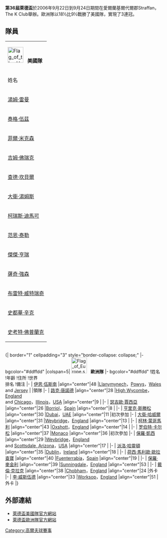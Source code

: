 '''第36屆萊德盃'''於2006年9月22日到9月24日期間在愛爾蘭基爾代爾郡Straffan，The K Club舉辦。歐洲隊以18½比9½戰勝了美國隊，實現了3連冠。

== 隊員 ==

{| border="1" cellpadding="3" style="border-collapse: collapse;"
|- bgcolor="#ddffdd"
|colspan="6"|[[File:Flag_of_the_United_States.svg|50px]]   '''美國隊'''
|- bgcolor="#ddffdd"
!姓名
!年齡
!居住地
!align="center"|分數<br/>排名
!世界<br/> 排名
!備注
|-
|[[湯姆·雷曼|湯姆·雷曼]]
|align="center"|47
|[[Austin,_Minnesota|Austin, Minnesota]]
|
|
|領隊
|-
|[[泰格·伍茲|泰格·伍茲]]
|align="center"|30
|[[Windermere,_Florida|Windermere, Florida]]
|align="center"|1
|align="center"|1
|
|-
|[[菲爾·米克森|菲爾·米克森]]
|align="center"|36
|[[Rancho_Santa_Fe,_California|Rancho Santa Fe, California]]
|align="center"|2
|align="center"|2
|
|-
|[[吉姆·佛瑞克|吉姆·佛瑞克]]
|align="center"|36
|[[Ponte_Vedra_Beach,_Florida|Ponte Vedra Beach, Florida]]
|align="center"|3
|align="center"|3
|
|-
|[[查德·坎貝爾|查德·坎貝爾]]
|align="center"|32
|[[Lewisville,_Texas|Lewisville, Texas]]
|align="center"|4
|align="center"|22
|
|-
|[[大衛·湯姆斯|大衛·湯姆斯]]
|align="center"|39
|[[Monroe,_Louisiana|Monroe, Louisiana]]
|align="center"|5
|align="center"|16
|
|-
|[[柯瑞斯·迪馬可|柯瑞斯·迪馬可]]
|align="center"|38
|[[Orlando,_Florida|Orlando, Florida]]
|align="center"|6
|align="center"|15
|
|-
|[[范恩·泰勒|范恩·泰勒]]
|align="center"|30
|[[Augusta,_Georgia|Augusta, Georgia]]
|align="center"|7
|align="center"|60
|初次參加
|-
|[[傑傑·亨瑞|傑傑·亨瑞]]
|align="center"|31
|[[Fairfield,_Connecticut|Fairfield, Connecticut]]
|align="center"|8
|align="center"|64
|初次參加
|-
|[[薩奇·強森|薩奇·強森]]
|align="center"|30
|[[Cedar_Rapids,_Iowa|Cedar Rapids, Iowa]]
|align="center"|9
|align="center"|42
|初次參加
|-
|[[布雷特·威特瑞奇|布雷特·威特瑞奇]]
|align="center"|33
|[[Cincinnati,_Ohio|Cincinnati, Ohio]]
|align="center"|10
|align="center"|68
|初次參加
|-
|[[史都華·辛克|史都華·辛克]]
|align="center"|33
|[[Huntsville,_Alabama|Huntsville, Alabama]]
|align="center"|12
|align="center"|23
|外卡
|-
|[[史考特·佛普蘭克|史考特·佛普蘭克]]
|align="center"|42
|[[Dallas,_Texas|Dallas, Texas]]
|align="center"|20
|align="center"|37
|外卡
|}
<br/>
{| border="1" cellpadding="3" style="border-collapse: collapse;"
|- bgcolor="#ddffdd"
|colspan=5|  [[File:Flag_of_Europe.svg|50px]]   '''歐洲隊'''
|- bgcolor="#ddffdd"
!姓名
!年齡
!住所
!世界<br/>排名
!備注
|-
|{{flagicon|Wales}} [[伊恩·伍斯南|伊恩·伍斯南]]
|align="center"|48
|[[Llanymynech|Llanymynech]]，[[Powys|Powys]]，[[Wales|Wales]]<br />and [[Jersey|Jersey]]
|
|領隊
|-
|{{flagicon|England}} [[路克·唐諾德|路克·唐諾德]]
|align="center"|28
|[[High_Wycombe|High Wycombe]]，[[England|England]]<br />and [[Chicago|Chicago]]，[[Illinois|Illinois]]，[[United_States|USA]]
|align="center"|9
|
|-
|{{flagicon|Spain}} [[瑟吉歐·賈西亞|瑟吉歐·賈西亞]]
|align="center"|26
|[[Borriol|Borriol]]，[[Spain|Spain]]
|align="center"|8
|
|-
|{{flagicon|Sweden}} [[亨里克·斯滕松|亨里克·斯滕松]]
|align="center"|30
|[[Dubai|Dubai]]，[[UAE|UAE]]
|align="center"|11
|初次參加
|-
|{{flagicon|England}} [[大衛·哈威爾|大衛·哈威爾]]
|align="center"|31
|[[Weybridge|Weybridge]]，[[England|England]]
|align="center"|13
|
|-
|{{flagicon|Scotland}} [[柯林·蒙哥馬利|柯林·蒙哥馬利]]
|align="center"|43
|[[Oxshott|Oxshott]]，[[England|England]]
|align="center"|14
|
|-
|{{flagicon|Sweden}} [[罗伯特·卡尔松|罗伯特·卡尔松]]
|align="center"|37
|[[Monaco|Monaco]]
|align="center"|36
|初次參加
|-
|{{flagicon|England}} [[保羅·凱西|保羅·凱西]]
|align="center"|29
|[[Weybridge|Weybridge]]，[[England|England]]<br />and [[Scottsdale,_Arizona|Scottsdale, Arizona]]，[[United_States|USA]]
|align="center"|17
|
|-
|{{flagicon|Ireland}} [[派洛·哈靈頓|派洛·哈靈頓]]
|align="center"|35
|[[Dublin|Dublin]]，[[Republic_of_Ireland|Ireland]]
|align="center"|18
|
|-
|{{flagicon|Spain}} [[荷西·馬利歐·歐拉查寶|荷西·馬利歐·歐拉查寶]]
|align="center"|40
|[[Fuenterrabia|Fuenterrabia]]，[[Spain|Spain]]
|align="center"|19
|
|-
|{{flagicon|Ireland}} [[保羅·麥金利|保羅·麥金利]]
|align="center"|39
|[[Sunningdale|Sunningdale]]，[[England|England]]
|align="center"|53
|
|-
|{{flagicon|Northern Ireland}} [[戴倫·克拉克|戴倫·克拉克]]
|align="center"|38
|[[Chobham,_Surrey|Chobham]]，[[England|England]]
|align="center"|24
|外卡
|-
|{{flagicon|England}} [[李·威斯伍德|李·威斯伍德]]
|align="center"|33
|[[Worksop|Worksop]]，[[England|England]]
|align="center"|51
|外卡
|}

== 外部連結 ==
*[https://web.archive.org/web/20060902082508/http://www.rydercup.com/2006/usa/ 萊德盃美國隊官方網站]
*[https://web.archive.org/web/20061006192056/http://www.rydercup.com/2006/europe/ 萊德盃歐洲隊官方網站]

[[Category:高爾夫球賽事|Category:高爾夫球賽事]]